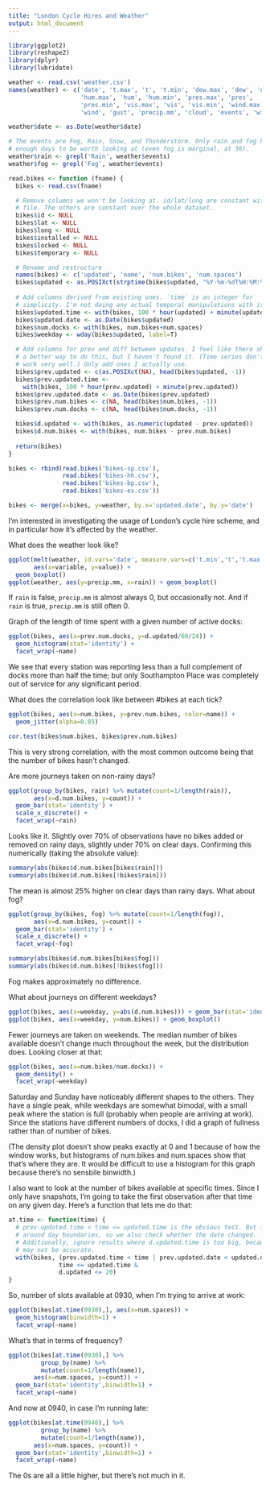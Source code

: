 ```yaml
---
title: "London Cycle Hires and Weather"
output: html_document
---
```

```r
library(ggplot2)
library(reshape2)
library(dplyr)
library(lubridate)
```

```r
weather <- read.csv('weather.csv')
names(weather) <- c('date', 't.max', 't', 't.min', 'dew.max', 'dew', 'dew.min',
                    'hum.max', 'hum', 'hum.min', 'pres.max', 'pres', 
                    'pres.min', 'vis.max', 'vis', 'vis.min', 'wind.max',
                    'wind', 'gust', 'precip.mm', 'cloud', 'events', 'wind.dir')

weather$date <- as.Date(weather$date)

# The events are Fog, Rain, Snow, and Thunderstorm. Only rain and fog have 
# enough days to be worth looking at (even fog is marginal, at 36).
weather$rain <- grepl('Rain', weather$events)
weather$fog <- grepl('Fog', weather$events)

read.bikes <- function (fname) {
  bikes <- read.csv(fname)

  # Remove columns we won't be looking at. id/lat/long are constant within each
  # file. The others are constant over the whole dataset.
  bikes$id <- NULL
  bikes$lat <- NULL
  bikes$long <- NULL
  bikes$installed <- NULL
  bikes$locked <- NULL
  bikes$temporary <- NULL

  # Rename and restructure
  names(bikes) <- c('updated', 'name', 'num.bikes', 'num.spaces')
  bikes$updated <- as.POSIXct(strptime(bikes$updated, "%Y-%m-%dT%H:%M:%S%z"))
  
  # Add columns derived from existing ones. `time` is an integer for 
  # simplicity. I'm not doing any actual temporal manipulations with it.
  bikes$updated.time <- with(bikes, 100 * hour(updated) + minute(updated))
  bikes$updated.date <- as.Date(bikes$updated)
  bikes$num.docks <- with(bikes, num.bikes+num.spaces)
  bikes$weekday <- wday(bikes$updated, label=T)

  # Add columns for prev and diff between updates. I feel like there should be
  # a better way to do this, but I haven't found it. (Time series don't seem to
  # work very well.) Only add ones I actually use.
  bikes$prev.updated <- c(as.POSIXct(NA), head(bikes$updated, -1))
  bikes$prev.updated.time <- 
    with(bikes, 100 * hour(prev.updated) + minute(prev.updated))
  bikes$prev.updated.date <- as.Date(bikes$prev.updated)
  bikes$prev.num.bikes <- c(NA, head(bikes$num.bikes, -1))
  bikes$prev.num.docks <- c(NA, head(bikes$num.docks, -1))

  bikes$d.updated <- with(bikes, as.numeric(updated - prev.updated))
  bikes$d.num.bikes <- with(bikes, num.bikes - prev.num.bikes)
  
  return(bikes)
}

bikes <- rbind(read.bikes('bikes-sp.csv'),
               read.bikes('bikes-hh.csv'),
               read.bikes('bikes-bp.csv'),
               read.bikes('bikes-es.csv'))

bikes <- merge(x=bikes, y=weather, by.x='updated.date', by.y='date')
```

I'm interested in investigating the usage of London's cycle hire scheme, and in particular how it's affected by the weather.

What does the weather look like?
```r
ggplot(melt(weather, id.vars='date', measure.vars=c('t.min','t','t.max')),
       aes(x=variable, y=value)) + 
  geom_boxplot()
ggplot(weather, aes(y=precip.mm, x=rain)) + geom_boxplot()
```

If `rain` is false, `precip.mm` is almost always 0, but occasionally not. And if `rain` is true, `precip.mm` is still often 0.

Graph of the length of time spent with a given number of active docks:
```r
ggplot(bikes, aes(x=prev.num.docks, y=d.updated/60/24)) +
  geom_histogram(stat='identity') +
  facet_wrap(~name)
```

We see that every station was reporting less than a full complement of docks more than half the time; but only Southampton Place was completely out of service for any significant period.

What does the correlation look like between #bikes at each tick?

```r
ggplot(bikes, aes(x=num.bikes, y=prev.num.bikes, color=name)) + 
  geom_jitter(alpha=0.05)

cor.test(bikes$num.bikes, bikes$prev.num.bikes)
```

This is very strong correlation, with the most common outcome being that the number of bikes hasn't changed.

Are more journeys taken on non-rainy days?

```r
ggplot(group_by(bikes, rain) %>% mutate(count=1/length(rain)),
       aes(x=d.num.bikes, y=count)) + 
  geom_bar(stat='identity') +
  scale_x_discrete() +
  facet_wrap(~rain)
```

Looks like it. Slightly over 70% of observations have no bikes added or removed on rainy days, slightly under 70% on clear days. Confirming this numerically (taking the absolute value):

```r
summary(abs(bikes$d.num.bikes[bikes$rain]))
summary(abs(bikes$d.num.bikes[!bikes$rain]))
```

The mean is almost 25% higher on clear days than rainy days. What about fog?

```r
ggplot(group_by(bikes, fog) %>% mutate(count=1/length(fog)),
       aes(x=d.num.bikes, y=count)) + 
  geom_bar(stat='identity') +
  scale_x_discrete() +
  facet_wrap(~fog)

summary(abs(bikes$d.num.bikes[bikes$fog]))
summary(abs(bikes$d.num.bikes[!bikes$fog]))
```

Fog makes approximately no difference.

What about journeys on different weekdays?

```r
ggplot(bikes, aes(x=weekday, y=abs(d.num.bikes))) + geom_bar(stat='identity')
ggplot(bikes, aes(x=weekday, y=num.bikes)) + geom_boxplot()
```

Fewer journeys are taken on weekends. The median number of bikes available doesn't change much throughout the week, but the distribution does. Looking closer at that:

```r
ggplot(bikes, aes(x=num.bikes/num.docks)) + 
  geom_density() + 
  facet_wrap(~weekday)
```

Saturday and Sunday have noticeably different shapes to the others. They have a single peak, while weekdays are somewhat bimodal, with a small peak where the station is full (probably when people are arriving at work). Since the stations have different numbers of docks, I did a graph of fullness rather than of number of bikes.

(The density plot doesn't show peaks exactly at 0 and 1 because of how the window works, but histograms of num.bikes and num.spaces show that that's where they are. It would be difficult to use a histogram for this graph because there's no sensbile binwidth.)

I also want to look at the number of bikes available at specific times. Since I only have snapshots, I'm going to take the first observation after that time on any given day. Here's a function that lets me do that:

```r
at.time <- function(time) {
  # prev.updated.time < time <= updated.time is the obvious test. But it fails
  # around day boundaries, so we also check whether the date changed.
  # Additionally, ignore results where d.updated.time is too big, because those
  # may not be accurate.
  with(bikes, (prev.updated.time < time | prev.updated.date < updated.date) &
              time <= updated.time &
              d.updated <= 20)
}
```

So, number of slots available at 0930, when I'm trying to arrive at work:

```r
ggplot(bikes[at.time(0930),], aes(x=num.spaces)) + 
  geom_histogram(binwidth=1) +
  facet_wrap(~name)
```

What's that in terms of frequency?

```r
ggplot(bikes[at.time(0930),] %>% 
         group_by(name) %>% 
         mutate(count=1/length(name)),
       aes(x=num.spaces, y=count)) +
  geom_bar(stat='identity',binwidth=1) +
  facet_wrap(~name)
```

And now at 0940, in case I'm running late:

```r
ggplot(bikes[at.time(0940),] %>% 
         group_by(name) %>% 
         mutate(count=1/length(name)),
       aes(x=num.spaces, y=count)) +
  geom_bar(stat='identity',binwidth=1) +
  facet_wrap(~name)
```

The 0s are all a little higher, but there's not much in it.
